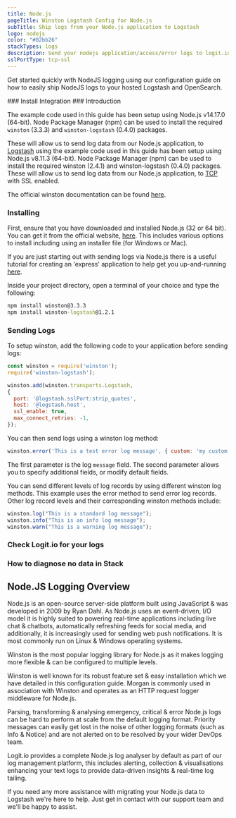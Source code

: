 ```yaml
---
title: Node.js
pageTitle: Winston Logstash Config for Node.js
subTitle: Ship logs from your Node.js application to Logstash
logo: nodejs
color: "#82bb26"
stackTypes: logs
description: Send your nodejs application/access/error logs to logit.io via Logstash using the instructions below and begin searching your data
sslPortType: tcp-ssl
---
```


Get started quickly with NodeJS logging using our configuration 
guide on how to easily ship NodeJS logs to your hosted Logstash and OpenSearch.

<Steps>
  ### Install Integration
  <InstallIntegration/>
  ### Introduction

  The example code used in this guide has been setup using Node.js v14.17.0 (64-bit). 
  Node Package Manager (npm) can be used to install the required `winston` (3.3.3) 
  and `winston-logstash` (0.4.0) packages.

  These will allow us to send log data from our Node.js application, to 
  [Logstash](/integrations/log-management/shippers/logstash) using the example code 
  used in this guide has been setup using Node.js v8.11.3 (64-bit). Node Package Manager 
  (npm) can be used to install the required winston (2.4.1) and winston-logstash (0.4.0) packages. 
  These will allow us to send log data from our Node.js application, to 
  [TCP](/integrations/log-management/protocols/tcp) with SSL enabled. 
            
  The official winston documentation can be found [here](https://github.com/winstonjs/winston).

  ### Installing

  First, ensure that you have downloaded and installed Node.js (32 or 64 bit). You can get 
  it from the official website, [here](https://nodejs.org/en/download/). This includes various 
  options to install including using an installer file (for Windows or Mac).

  If you are just starting out with sending logs via Node.js there is a useful tutorial 
  for creating an 'express' application to help get you up-and-running 
  [here](https://code.visualstudio.com/docs/nodejs/nodejs-tutorial#_an-express-application).

  Inside your project directory, open a terminal of your choice and type the following:

  ```cmd copy
  npm install winston@3.3.3
  npm install winston-logstash@1.2.1
  ```

  ### Sending Logs

  To setup winston, add the following code to your application before sending logs:
         
  ```javascript copy showLineNumbers /'@logstash.sslPort:strip_quotes'/ /@logstash.host/
  const winston = require('winston');
  require('winston-logstash');
  
  winston.add(winston.transports.Logstash,
  {
    port: '@logstash.sslPort:strip_quotes',
    host: '@logstash.host',
    ssl_enable: true,
    max_connect_retries: -1,
  });  
  ```
  
  You can then send logs using a winston log method:
  
  ```javascript copy
  winston.error('This is a test error log message', { custom: 'my custom field', Environment: 'local' }); 
  ```
  
  The first parameter is the log `message` field. The second parameter allows you to specify additional fields, or modify default fields.
  
  You can send different levels of log records by using different winston log methods. This example uses the error method to send error log records. 
  Other log record levels and their corresponding winston methods include:
  
  ```javascript copy showLineNumbers
  winston.log("This is a standard log message");
  winston.info("This is an info log message");
  winston.warn("This is a warning log message");        
  ```

  ### Check Logit.io for your logs

  <LaunchStack utmMedium="logs" utmCampaign="nodejs" source="nodejs" />

  ### How to diagnose no data in Stack

  <DiagnoseNoData />

</Steps>

## Node.JS Logging Overview

Node.js is an open-source server-side platform built using JavaScript & was 
developed in 2009 by Ryan Dahl. As Node.js uses an event-driven, I/O model 
it is highly suited to powering real-time applications including live chat & 
chatbots, automatically refreshing feeds for social media, and additionally, 
it is increasingly used for sending web push notifications. It is most commonly 
run on Linux & Windows operating systems. 
        
Winston is the most popular logging library for Node.js as it makes logging 
more flexible & can be configured to multiple levels.  

Winston is well known for its robust feature set & easy installation which we 
have detailed in this configuration guide. Morgan is commonly used in association 
with Winston and operates as an HTTP request logger middleware for Node.js.

Parsing, transforming & analysing emergency, critical & error Node.js logs can 
be hard to perform at scale from the default logging format. Priority messages 
can easily get lost in the noise of other logging formats (such as Info & Notice) 
and are not alerted on to be resolved by your wider DevOps team. 

Logit.io provides a complete Node.js log analyser by default as part of our log 
management platform, this includes alerting, collection & visualisations enhancing 
your text logs to provide data-driven insights & real-time log tailing.

If you need any more assistance with migrating your Node.js data to Logstash we're 
here to help. Just get in contact with our support team <IntercomButton text="via live chat" /> and we'll be happy to assist.